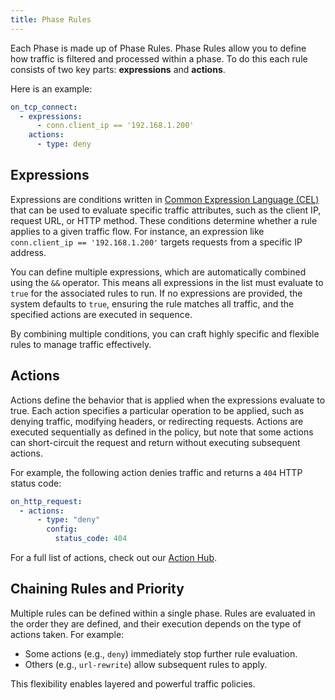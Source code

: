 ```yaml
---
title: Phase Rules
---
```


Each Phase is made up of Phase Rules. Phase Rules allow you to define how traffic is filtered and processed within a phase. To do this each rule consists of two key parts: **expressions** and **actions**.

Here is an example:

```yaml
on_tcp_connect:
  - expressions:
      - conn.client_ip == '192.168.1.200'
    actions:
      - type: deny
```

## Expressions

Expressions are conditions written in [Common Expression Language (CEL)](https://github.com/google/cel-spec) that can be used to evaluate specific traffic attributes, such as the client IP, request URL, or HTTP method. These conditions determine whether a rule applies to a given traffic flow. For instance, an expression like `conn.client_ip == '192.168.1.200'` targets requests from a specific IP address.

You can define multiple expressions, which are automatically combined using the `&&` operator. This means all expressions in the list must evaluate to `true` for the associated rules to run. If no expressions are provided, the system defaults to `true`, ensuring the rule matches all traffic, and the specified actions are executed in sequence.

By combining multiple conditions, you can craft highly specific and flexible rules to manage traffic effectively.

## Actions

Actions define the behavior that is applied when the expressions evaluate to true. Each action specifies a particular operation to be applied, such as denying traffic, modifying headers, or redirecting requests. Actions are executed sequentially as defined in the policy, but note that some actions can short-circuit the request and return without executing subsequent actions.

For example, the following action denies traffic and returns a `404` HTTP status code:

```yaml
on_http_request:
  - actions:
      - type: "deny"
        config:
          status_code: 404
```

For a full list of actions, check out our [Action Hub](../actions).

## Chaining Rules and Priority

Multiple rules can be defined within a single phase. Rules are evaluated in the order they are defined, and their execution depends on the type of actions taken. For example:

- Some actions (e.g., `deny`) immediately stop further rule evaluation.
- Others (e.g., `url-rewrite`) allow subsequent rules to apply.

This flexibility enables layered and powerful traffic policies.
